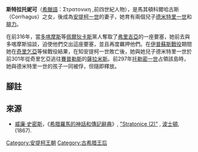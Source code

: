 '''斯特拉托妮可'''（[[希臘語|希臘語]]：Στρατoνικη ,前四世紀人物），是馬其頓科爾哈古斯（Corrhagus）之女，後成為[[安提柯一世|安提柯一世]]的妻子，她育有兩個兒子[[德米特里一世_(馬其頓)|德米特里一世]]和[[腓力_(安提柯一世之子)|腓力]]{{r|plut_2}}。

在前316年，當[[多喀摩斯|多喀摩斯]]等[[佩爾狄卡斯|佩爾狄卡斯]]黨人奪取了[[弗里吉亞|弗里吉亞]]的一座要塞，她前去與多喀摩斯協談，迫使他們交出這座要塞，並且再度羈押他們{{r|diod_19.16}}。在[[伊普蘇斯戰役|伊普蘇斯戰役]]期間她在[[奇里乞亞|奇里乞亞]]等候戰役結果，在知安提柯一世敗亡後，她與她兒子德米特里一世於前301年從奇里乞亞逃往[[賽普勒斯|賽普勒斯]]的[[薩拉米斯_(賽普勒斯)|薩拉米斯]]{{r|diod_21}}。前297年[[托勒密一世|托勒密一世]]占領該島時，她與德米特里一世的孩子一同被俘，但隨即釋放。

==腳註==
{{reflist|refs=
<ref name=plut_2> [[普魯塔克|普魯塔克]], 《[[希臘羅馬名人傳|希臘羅馬名人傳]]》, "Demetrius", [http://www.attalus.org/old/demetrius1.html#2 2]. </ref>
<ref name=diod_19.16> [[西西里的狄奧多羅斯|西西里的狄奧多羅斯]], ''Bibliotheca'', xix. 16. </ref>
<ref name=diod_21> 西西里的狄奧多羅斯., [http://remacle.org/bloodwolf/historiens/diodore/livre21.htm xxi. 1].</ref>
}}

==來源==
*[[威廉·史密斯_(辭典編纂者)|威廉·史密斯]]，《[[希腊羅馬的神話和傳記辭典|希腊羅馬的神話和傳記辭典]]》, [http://www.ancientlibrary.com/smith-bio/3258.html "Stratonice (2)"] {{Wayback|url=http://www.ancientlibrary.com/smith-bio/3258.html |date=20150124205050 }}, [[波士頓|波士頓]], (1867).

[[Category:安提柯王朝|Category:安提柯王朝]]
[[Category:古希腊王后|Category:古希腊王后]]